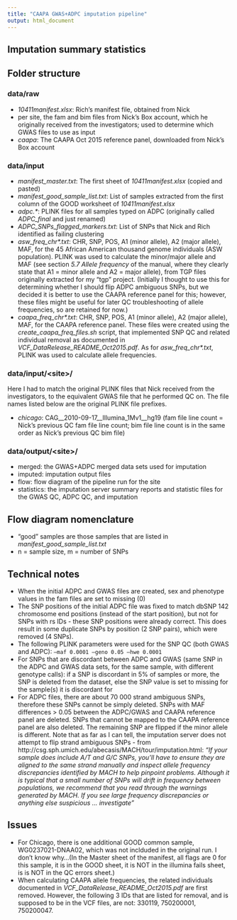 ```yaml
---
title: "CAAPA GWAS+ADPC imputation pipeline"
output: html_document
---
```


## Imputation summary statistics

## Folder structure

### data/raw

- <i>10411manifest.xlsx</i>: Rich's manifest file, obtained from Nick
- per site, the fam and bim files from Nick's Box account, which he originally received from the investigators; used to determine which GWAS files to use as input
- <i>caapa</i>: The CAAPA Oct 2015 reference panel, downloaded from Nick's Box account

### data/input

- <i>manifest_master.txt</i>: The first sheet of <i>10411manifest.xlsx</i> (copied and pasted)
- <i>manifest_good_sample_list.txt</i>: List of samples extracted from the first column of the GOOD worksheet of <i>10411manifest.xlsx</i>
- <i>adpc.*</i>: PLINK files for all samples typed on ADPC (originally called <i>ADPC_final</i> and just renamed)
- <i>ADPC\_SNPs_flagged_markers.txt</i>: List of SNPs that Nick and Rich identified as failing clustering
- <i>asw\_freq\_chr\*.txt</i>: CHR, SNP, POS, A1 (minor allele),	A2 (major allele), MAF, for the 45 African American thousand genome individuals (ASW population). PLINK was used to calculate the minor/major allele and MAF (see section <i>5.7 Allele frequency</i> of the manual, where they clearly state that A1 = minor allele and A2 = major allele), from TGP files originally extracted for my "tgp" project. (Initially I thought to use this for determining whether I should flip ADPC ambiguous SNPs, but we decided it is better to use the CAAPA reference panel for this; however, these files might be useful for later QC troubleshooting of allele frequencies, so are retained for now.)
- <i>caapa\_freq\_chr\*.txt</i>: CHR, SNP, POS, A1 (minor allele),	A2 (major allele), MAF, for the CAAPA reference panel. These files were created using the <i>create\_caapa\_freq\_files.sh</i> script, that implemented SNP QC and related individual removal as documented in <i>VCF\_DataRelease\_README\_Oct2015.pdf</i>. As for <i>asw\_freq\_chr*.txt</i>, PLINK was used to calculate allele frequencies.

### data/input/\<site\>/

Here I had to match the original PLINK files that Nick received from the investigators, to the equivalent GWAS file that he performed QC on. The file names listed below are the original PLINK file prefixes.

- <i>chicago</i>: CAG__2010-09-17__Illumina_1Mv1__hg19 (fam file line count = Nick's previous QC fam file line count;  bim file line count is in the same order as Nick's previous QC bim file)

### data/output/\<site\>/

- merged: the GWAS+ADPC merged data sets used for imputation
- imputed: imputation output files
- flow: flow diagram of the pipeline run for the site
- statistics: the imputation server summary reports and statistic files for the GWAS QC, ADPC QC, and imputation

## Flow diagram nomenclature

- "good" samples are those samples that are listed in <i>manifest_good_sample_list.txt</i>
- n = sample size, m = number of SNPs

## Technical notes

- When the initial ADPC and GWAS files are created, sex and phenotype values in the fam files are set to missing (0)
- The SNP positions of the initial ADPC file was fixed to match dbSNP 142 chromosome end positions (instead of the start position), but not for SNPs with rs IDs - these SNP positions were already correct. This does result in some duplicate SNPs by position (2 SNP pairs), which were removed (4 SNPs).
- The following PLINK parameters were used for the SNP QC (both GWAS and ADPC): <code>--maf 0.0001 --geno 0.05 --hwe 0.0001</code>
- For SNPs that are discordant between ADPC and GWAS (same SNP in the ADPC and GWAS data sets, for the same sample, with different genotype calls): if a SNP is discordant in 5% of samples or more, the SNP is deleted from the dataset, else the SNP value is set to missing for the sample(s) it is discordant for
- For ADPC files, there are about 70 000 strand ambiguous SNPs, therefore these SNPs cannot be simply deleted. SNPs with MAF differences > 0.05 between the ADPC/GWAS and CAAPA reference panel are deleted. SNPs that cannot be mapped to the CAAPA reference panel are also deleted. The remaining SNP are flipped if the minor allele is different. Note that as far as I can tell, the imputation server does not attempt to flip strand ambiguous SNPs -  from http://csg.sph.umich.edu/abecasis/MACH/tour/imputation.html: <i>"If your sample does include A/T and G/C SNPs, you'll have to ensure they are aligned to the same strand manually and inspect allele frequency discrepancies identified by MACH to help pinpoint problems. Although it is typical that a small number of SNPs will drift in frequency between populations, we recommend that you read through the warnings generated by MACH. If you see large frequency discrepancies or anything else suspicious ... investigate"</i>

## Issues

- For Chicago, there is one additional GOOD common sample, WG0237021-DNAA02, which was not inclduded in the original run. I don't know why...(In the Master sheet of the manifest, all flags are 0 for this sample, it is in the GOOD sheet, it is NOT in the illumina fails sheet, is is NOT in the QC errors sheet.)
- When calculating CAAPA allele frequencies, the related individuals documented in <i>VCF\_DataRelease\_README\_Oct2015.pdf</i> are first removed. However, the following 3 IDs that are listed for removal, and is supposed to be in the VCF files, are not: 330119, 750200001, 750200047. 